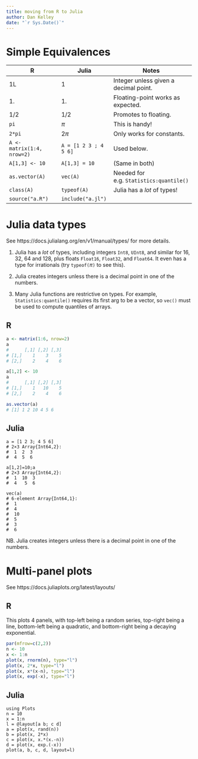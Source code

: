 ```yaml
---
title: moving from R to Julia
author: Dan Kelley
date: "`r Sys.Date()`"
---
```


# Simple Equivalences

| R                          | Julia                      | Notes                                   |
|----------------------------|----------------------------|-----------------------------------------|
| 1L                         |  1                         | Integer unless given a decimal point.   |
| 1.                         |  1.                        | Floating-point works as expected.       |
| 1/2                        |  1/2                       | Promotes to floating.                   |
| `pi`                       |  $\pi$                     | This is handy!                          |
| `2*pi`                     |  $2\pi$                    | Only works for constants.               |
| `A <- matrix(1:4, nrow=2)` |  `A = [1 2 3 ; 4 5 6]`     | Used below.                             |
| `A[1,3] <- 10`             |  `A[1,3] = 10`             | (Same in both)                          |
| `as.vector(A)`             |  `vec(A)`                  | Needed for e.g. `Statistics:quantile()` |
| `class(A)`                 |  `typeof(A)`               | Julia has a *lot* of types!             |
| `source("a.R")`            |  `include("a.jl")`         |                                         |



# Julia data types

See https://docs.julialang.org/en/v1/manual/types/ for more details.

1. Julia has a *lot* of types, including integers `Int8`, `UInt8`, and similar
for 16, 32, 64 and 128, plus floats `Float16`, `Float32`, and `Float64`.  It even
has a type for irrationals (try `typeof(`$\pi$`)` to see this).

2. Julia creates integers unless there is a decimal point in one of the
numbers.

3. Many Julia functions are restrictive on types.  For example,
`Statistics:quantile()` requires its first arg to be a vector, so `vec()` must
be used to compute quantiles of arrays.

## R

```r
a <- matrix(1:6, nrow=2)
a
#      [,1] [,2] [,3]
# [1,]    1    3    5
# [2,]    2    4    6

a[1,2] <- 10
a
#      [,1] [,2] [,3]
# [1,]    1   10    5
# [2,]    2    4    6

as.vector(a)
# [1] 1 2 10 4 5 6
```

## Julia
```
a = [1 2 3; 4 5 6]
# 2×3 Array{Int64,2}:
#  1  2  3
#  4  5  6

a[1,2]=10;a
# 2×3 Array{Int64,2}:
#  1  10  3
#  4   5  6

vec(a)
# 6-element Array{Int64,1}:
#  1
#  4
#  10
#  5
#  3
#  6
```

NB. Julia creates integers unless there is a decimal point in one of the
numbers.

# Multi-panel plots

See https://docs.juliaplots.org/latest/layouts/

## R

This plots 4 panels, with top-left being a random series, top-right being a
line, bottom-left being a quadratic, and bottom-right being a decaying
exponential.

```R
par(mfrow=c(2,2))
n <- 10
x <- 1:n
plot(x, rnorm(n), type="l")
plot(x, 2*x, type="l")
plot(x, x*(x-n), type="l")
plot(x, exp(-x), type="l")
```

## Julia

```
using Plots
n = 10
x = 1:n
l = @layout[a b; c d]
a = plot(x, rand(n))
b = plot(x, 2*x)
c = plot(x, x.*(x.-n))
d = plot(x, exp.(-x))
plot(a, b, c, d, layout=l)
```

